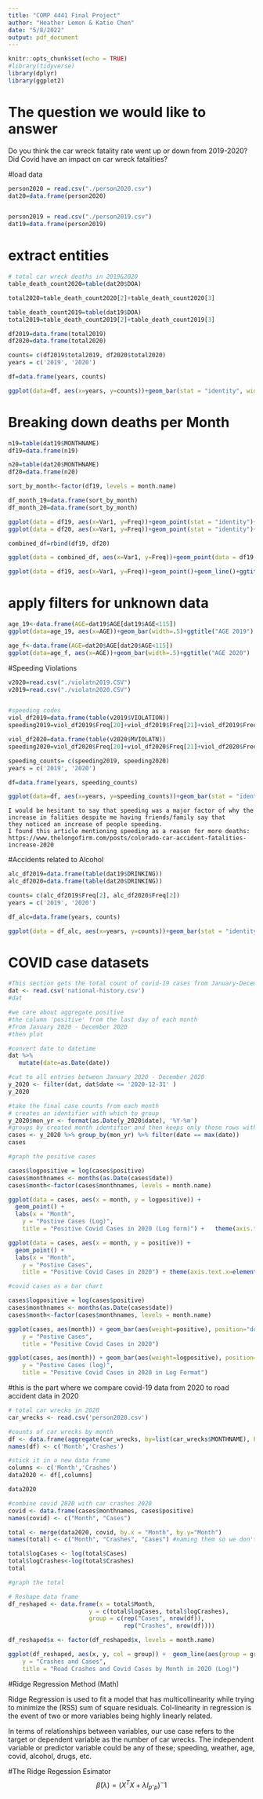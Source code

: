---
title: "COMP 4441 Final Project"
author: "Heather Lemon & Katie Chen"
date: "5/8/2022"
output: pdf_document
---

```{r setup, include=FALSE}
knitr::opts_chunk$set(echo = TRUE)
#library(tidyverse)
library(dplyr)
library(ggplot2)
```

# The question we would like to answer 
Do you think the car wreck fatality rate went up or down from 2019-2020? 
Did Covid have an impact on car wreck fatalities? 


#load data
```{r}
person2020 = read.csv("./person2020.csv")
dat20=data.frame(person2020)


person2019 = read.csv("./person2019.csv")
dat19=data.frame(person2019)

```

# extract entities 
```{r}
# total car wreck deaths in 2019&2020
table_death_count2020=table(dat20$DOA)

total2020=table_death_count2020[2]+table_death_count2020[3]

table_death_count2019=table(dat19$DOA)
total2019=table_death_count2019[2]+table_death_count2019[3]

df2019=data.frame(total2019)
df2020=data.frame(total2020)

counts= c(df2019$total2019, df2020$total2020)
years = c('2019', '2020')

df=data.frame(years, counts)

ggplot(data=df, aes(x=years, y=counts))+geom_bar(stat = "identity", width = .3, alpha=0.7, color="black")+ggtitle("Fatality Count per Year")

```
# Breaking down deaths per Month
```{r}

n19=table(dat19$MONTHNAME)
df19=data.frame(n19)

n20=table(dat20$MONTHNAME)
df20=data.frame(n20)

sort_by_month<-factor(df19, levels = month.name)

df_month_19=data.frame(sort_by_month)
df_month_20=data.frame(sort_by_month)

ggplot(data = df19, aes(x=Var1, y=Freq))+geom_point(stat = "identity")+geom_line()+ggtitle("DEATH COUNT PER MONTH 2019")+scale_x_discrete(limits=month.name)
ggplot(data = df20, aes(x=Var1, y=Freq))+geom_point(stat = "identity")+geom_line()+ggtitle("DEATH COUNT PER MONTH 2020")+scale_x_discrete(limits=month.name)

combined_df=rbind(df19, df20)

ggplot(data = combined_df, aes(x=Var1, y=Freq))+geom_point(data = df19, stat="identity") + geom_point(data = df20, stat="identity")+ggtitle("DEATH COUNT COMBINED")+scale_x_discrete(limits=month.name)

ggplot(data = df19, aes(x=Var1, y=Freq))+geom_point()+geom_line()+ggtitle("DEATH COUNT COMBINED")+scale_x_discrete(limits=month.name)
```
# apply filters for unknown data 
```{r}
age_19<-data.frame(AGE=dat19$AGE[dat19$AGE<115])
ggplot(data=age_19, aes(x=AGE))+geom_bar(width=.5)+ggtitle("AGE 2019")

age_f<-data.frame(AGE=dat20$AGE[dat20$AGE<115])
ggplot(data=age_f, aes(x=AGE))+geom_bar(width=.5)+ggtitle("AGE 2020")
```


#Speeding Violations
```{r}
v2020=read.csv("./violatn2019.CSV")
v2019=read.csv("./violatn2020.CSV")


#speeding codes
viol_df2019=data.frame(table(v2019$VIOLATION))
speeding2019=viol_df2019$Freq[20]+viol_df2019$Freq[21]+viol_df2019$Freq[22]+viol_df2019$Freq[23]+viol_df2019$Freq[24]+viol_df2019$Freq[25]

viol_df2020=data.frame(table(v2020$MVIOLATN))
speeding2020=viol_df2020$Freq[20]+viol_df2020$Freq[21]+viol_df2020$Freq[22]+viol_df2020$Freq[23]+viol_df2020$Freq[24]+viol_df2020$Freq[25]

speeding_counts= c(speeding2019, speeding2020)
years = c('2019', '2020')

df=data.frame(years, speeding_counts)

ggplot(data=df, aes(x=years, y=speeding_counts))+geom_bar(stat = "identity", width = .3)+ggtitle("Speeding Count per Year")

```
```
I would be hesitant to say that speeding was a major factor of why the increase in falities despite me having friends/family say that
they noticed an increase of people speeding. 
I found this article mentioning speeding as a reason for more deaths: https://www.thelongofirm.com/posts/colorado-car-accident-fatalities-increase-2020
```


#Accidents related to Alcohol 
```{r}
alc_df2019=data.frame(table(dat19$DRINKING))
alc_df2020=data.frame(table(dat20$DRINKING))

counts= c(alc_df2019$Freq[2], alc_df2020$Freq[2])
years = c('2019', '2020')

df_alc=data.frame(years, counts)

ggplot(data = df_alc, aes(x=years, y=counts))+geom_bar(stat = "identity", width = .3)+ggtitle("Alcohol Related Death Count")
```


# COVID case datasets
```{r}

#This section gets the total count of covid-19 cases from January-December 2020 
dat <- read.csv('national-history.csv')
#dat

#we care about aggregate positive 
#the column 'positive' from the last day of each month
#from January 2020 - December 2020
#then plot

#convert date to datetime
dat %>%
   mutate(date=as.Date(date))

#cut to all entries between January 2020 - December 2020
y_2020 <- filter(dat, dat$date <= '2020-12-31' )
y_2020

#take the final case counts from each month
# creates an identifier with which to group
y_2020$mon_yr <- format(as.Date(y_2020$date), '%Y-%m') 
#groups by created month identifier and then keeps only those rows with last(max) date
cases <- y_2020 %>% group_by(mon_yr) %>% filter(date == max(date))
cases

```



```{r}
#graph the positive cases

cases$logpositive = log(cases$positive)
cases$monthnames <- months(as.Date(cases$date))
cases$month<-factor(cases$monthnames, levels = month.name)

ggplot(data = cases, aes(x = month, y = logpositive)) +
  geom_point() +
  labs(x = "Month",
    y = "Postive Cases (Log)",
    title = "Positive Covid Cases in 2020 (Log form)") +   theme(axis.text.x=element_text(angle=45,hjust=1))

ggplot(data = cases, aes(x = month, y = positive)) +
  geom_point() +
  labs(x = "Month",
    y = "Postive Cases",
    title = "Positive Covid Cases in 2020") + theme(axis.text.x=element_text(angle=45,hjust=1))
```


```{r}
#covid cases as a bar chart

cases$logpositive = log(cases$positive)
cases$monthnames <- months(as.Date(cases$date))
cases$month<-factor(cases$monthnames, levels = month.name)

ggplot(cases, aes(month)) + geom_bar(aes(weight=positive), position="dodge", fill= 'lightblue') + theme(axis.text.x=element_text(angle=45,hjust=1)) + labs(x = "Month",
    y = "Postive Cases",
    title = "Positive Covid Cases in 2020")

ggplot(cases, aes(month)) + geom_bar(aes(weight=logpositive), position="dodge", fill= 'lightblue') + theme(axis.text.x=element_text(angle=45,hjust=1)) +  labs(x = "Month",
    y = "Postive Cases (log)",
    title = "Positive Covid Cases in 2020 in Log Format")
```

#this is the part where we compare covid-19 data from 2020 to road accident data in 2020

```{r}
# total car wrecks in 2020
car_wrecks <- read.csv('person2020.csv')

```

```{r}
#counts of car wrecks by month
df <- data.frame(aggregate(car_wrecks, by=list(car_wrecks$MONTHNAME), FUN=length))
names(df) <- c('Month','Crashes')

#stick it in a new data frame
columns <- c('Month','Crashes')
data2020 <- df[,columns]

data2020

```



```{r}
#combine covid 2020 with car crashes 2020
covid <- data.frame(cases$monthnames, cases$positive)
names(covid) <- c("Month", "Cases")

total <- merge(data2020, covid, by.x = "Month", by.y="Month")
names(total) <- c("Month", "Crashes", "Cases") #naming them so we don't throw an error

total$logCases <- log(total$Cases)
total$logCrashes<-log(total$Crashes)
total
```


```{r}
#graph the total 

# Reshape data frame
df_reshaped <- data.frame(x = total$Month,                           
                       y = c(total$logCases, total$logCrashes),
                       group = c(rep("Cases", nrow(df)),
                                 rep("Crashes", nrow(df))))

df_reshaped$x <- factor(df_reshaped$x, levels = month.name)

ggplot(df_reshaped, aes(x, y, col = group)) +  geom_line(aes(group = group)) + theme(axis.text.x=element_text(angle=45,hjust=1)) +  labs(x = "Month",
    y = "Crashes and Cases",
    title = "Road Crashes and Covid Cases by Month in 2020 (Log)")

```

#Ridge Regression Method (Math)

Ridge Regression is used to fit a model that has multicollinearity while trying to 
minimize the (RSS) sum of square residuals. 
Col-linearity in regression is the event of two or more variables being highly linearly related. 


In terms of relationships between variables, our use case refers to the target or dependent 
variable as the number of car wrecks. The independent variable or predictor variable could be any of these; 
speeding, weather, age, covid, alcohol, drugs, etc. 


#The Ridge Regession Esimator 
$$\hat \beta \left( \lambda \right) = \left( X^TX+\lambda I_p \cdot_p \right)^ \minus1 $$








